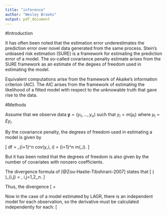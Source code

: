 ```yaml
---
title: "inference"
author: "Wesley Brooks"
output: pdf_document
---
```


#Introduction

It has often been noted that the estimation error underestimates the prediction error over novel data generated from the same process. Stein's unbiased risk estimation (SURE) is a framework for estimating the prediction error of a model. The so-called covariance penalty estimate arises from the SURE framework as an estimate of the degees of freedom used in estimating the model.

Equivalent computations arise from the framework of Akaike's information criterion (AIC). The AIC arises from the framework of estimating the likelihood of a fitted model with respect to the unknowable truth that gave rise to the data. 

#Methods

Assume that we observe data $\bm{y} = (y_1, \dots, y_n)$ such that $y_i = m(\mu_i)$ where $\mu_i = Ey_i$.

By the covariance penalty, the degrees of freedom used in estimating a model is given by

\[
df = \sum_{i=1}^n cov(y_i, \mu_i) = \sum_{i=1}^n \frac{d}{d\mu_i} m(\mu_i).
\]

But it has been noted that the degrees of freedom is also given by the number of covariates with nonzero coefficients.

The divergence formula of [@Zou-Hastie-Tibshirani-2007] states that 
\[
\left(\frac{\partial \hat{\bm{\mu}}}{\partial \bm{y}} \right)_{i,j} = \frac{\partial \hat{\mu}_i}{\partial y_j}, i,j=1,2,\dots,n.
\]

Thus, the divergence 
\[
\nabla \cdot \hat{\bm{\mu}} = \rm{tr}\left( \frac{\partial \hat{\bm{\mu}}}{\partial \bm{y}} \right).
\]

Now in the case of a model estimated by LAGR, there is an independent model for each observation, so the derivative must be calculated independently for each:
\[
\rm{tr}\left( \frac{\partial \hat{\bm{\mu}}}{\partial \bm{y}} \right) = \sum_{i=1}^n \frac{\partial \hat{\mu}_i}{\partial y_i}
\]
where
\[
\frac{\partial \hat{\mu}_i}{\partial y_i} = ?
\]

